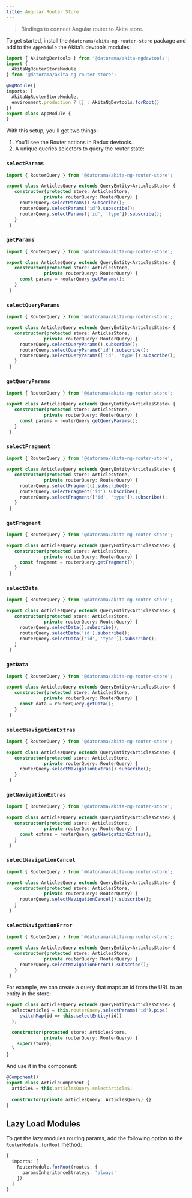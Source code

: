 ```yaml
---
title: Angular Router Store
---
```


> Bindings to connect Angular router to Akita store.

To get started, install the `@datorama/akita-ng-router-store` package and add to the `AppModule` the Akita’s devtools modules:

```ts title="app.module.ts"
import { AkitaNgDevtools } from '@datorama/akita-ngdevtools';
import { 
  AkitaNgRouterStoreModule 
} from '@datorama/akita-ng-router-store';

​@NgModule({ 
imports: [
  AkitaNgRouterStoreModule,
  environment.production ? [] : AkitaNgDevtools.forRoot()
})
export class AppModule {
}
```

With this setup, you'll get two things:
1. You'll see the Router actions in Redux devtools.
2.  A unique queries selectors to query the router state:

### `selectParams`
```ts
import { RouterQuery } from '@datorama/akita-ng-router-store';

export class ArticlesQuery extends QueryEntity<ArticlesState> {
   constructor(protected store: ArticlesStore, 
              private routerQuery: RouterQuery) {
     routerQuery.selectParams().subscribe();
     routerQuery.selectParams('id').subscribe();
     routerQuery.selectParams(['id', 'type']).subscribe();
   }
 }
```

### `getParams`
```ts
import { RouterQuery } from '@datorama/akita-ng-router-store';

export class ArticlesQuery extends QueryEntity<ArticlesState> {
   constructor(protected store: ArticlesStore, 
              private routerQuery: RouterQuery) {
     const params = routerQuery.getParams();
   }
 }
```

### `selectQueryParams`

```ts
import { RouterQuery } from '@datorama/akita-ng-router-store';

export class ArticlesQuery extends QueryEntity<ArticlesState> {
   constructor(protected store: ArticlesStore, 
              private routerQuery: RouterQuery) {
     routerQuery.selectQueryParams().subscribe();
     routerQuery.selectQueryParams('id').subscribe();
     routerQuery.selectQueryParams(['id', 'type']).subscribe();
   }
 }
```

### `getQueryParams`
```ts
import { RouterQuery } from '@datorama/akita-ng-router-store';

export class ArticlesQuery extends QueryEntity<ArticlesState> {
   constructor(protected store: ArticlesStore, 
              private routerQuery: RouterQuery) {
     const params = routerQuery.getQueryParams();
   }
 }
```

### `selectFragment`

```ts
import { RouterQuery } from '@datorama/akita-ng-router-store';

export class ArticlesQuery extends QueryEntity<ArticlesState> {
   constructor(protected store: ArticlesStore, 
              private routerQuery: RouterQuery) {
     routerQuery.selectFragment().subscribe();
     routerQuery.selectFragment('id').subscribe();
     routerQuery.selectFragment(['id', 'type']).subscribe();
   }
 }
```

### `getFragment`
```ts
import { RouterQuery } from '@datorama/akita-ng-router-store';

export class ArticlesQuery extends QueryEntity<ArticlesState> {
   constructor(protected store: ArticlesStore, 
              private routerQuery: RouterQuery) {
     const fragment = routerQuery.getFragment();
   }
 }
```

### `selectData`

```ts
import { RouterQuery } from '@datorama/akita-ng-router-store';

export class ArticlesQuery extends QueryEntity<ArticlesState> {
   constructor(protected store: ArticlesStore, 
              private routerQuery: RouterQuery) {
     routerQuery.selectData().subscribe();
     routerQuery.selectData('id').subscribe();
     routerQuery.selectData(['id', 'type']).subscribe();
   }
 }
```

### `getData`
```ts
import { RouterQuery } from '@datorama/akita-ng-router-store';

export class ArticlesQuery extends QueryEntity<ArticlesState> {
   constructor(protected store: ArticlesStore, 
              private routerQuery: RouterQuery) {
     const data = routerQuery.getData();
   }
 }
```

### `selectNavigationExtras`

```ts
import { RouterQuery } from '@datorama/akita-ng-router-store';

export class ArticlesQuery extends QueryEntity<ArticlesState> {
   constructor(protected store: ArticlesStore, 
              private routerQuery: RouterQuery) {
     routerQuery.selectNavigationExtras().subscribe();
   }
 }
```

### `getNavigationExtras`
```ts
import { RouterQuery } from '@datorama/akita-ng-router-store';

export class ArticlesQuery extends QueryEntity<ArticlesState> {
   constructor(protected store: ArticlesStore, 
              private routerQuery: RouterQuery) {
     const extras = routerQuery.getNavigationExtras();
   }
 }
```

### `selectNavigationCancel`

```ts
import { RouterQuery } from '@datorama/akita-ng-router-store';

export class ArticlesQuery extends QueryEntity<ArticlesState> {
   constructor(protected store: ArticlesStore, 
              private routerQuery: RouterQuery) {
     routerQuery.selectNavigationCancel().subscribe();
   }
 }
```


### `selectNavigationError`

```ts
import { RouterQuery } from '@datorama/akita-ng-router-store';

export class ArticlesQuery extends QueryEntity<ArticlesState> {
   constructor(protected store: ArticlesStore, 
              private routerQuery: RouterQuery) {
     routerQuery.selectNavigationError().subscribe();
   }
 }
```

For example, we can create a query that maps an id from the URL to an entity in the store:

```ts title="articles.query.ts"
export class ArticlesQuery extends QueryEntity<ArticlesState> {
  selectArticle$ = this.routerQuery.selectParams('id').pipe(
     switchMap(id => this.selectEntity(id))
  );

  constructor(protected store: ArticlesStore, 
              private routerQuery: RouterQuery) {
    super(store);
  }
}
```

And use it in the component:
```ts title="articles.component.ts"
@Component()
export class ArticleComponent {
  article$ = this.articlesQuery.selectArticle$;
  
  constructor(private articlesQuery: ArticlesQuery) {}
}
```

## Lazy Load Modules
To get the lazy modules routing params, add the following option to the `RouterModule.forRoot` method:

```ts title="main.ts"
{
  imports: [
    RouterModule.forRoot(routes, { 
      paramsInheritanceStrategy: 'always' 
    })
  ]
}
```
